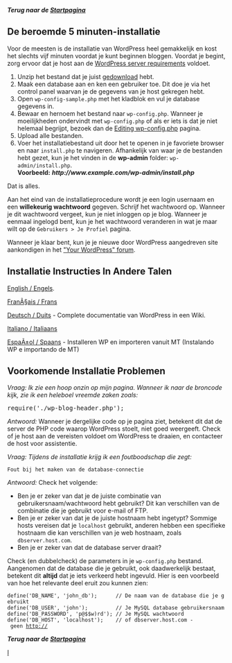 {{nl:Stub}}

'''''Terug naar de [[nl:Startpagina | Startpagina]]'''''
== De beroemde 5 minuten-installatie ==

Voor de meesten is de installatie van WordPress heel gemakkelijk en kost het slechts vijf minuten voordat je kunt beginnen bloggen. Voordat je begint, zorg ervoor dat je host aan de [http://wordpress.org/about/requirements/ WordPress server requirements] voldoet.

# Unzip het bestand dat je juist [http://wordpress.org/download/ gedownload] hebt.
# Maak een database aan en ken een gebruiker toe. Dit doe je via het control panel waarvan je de gegevens van je host gekregen hebt.
# Open  <tt>wp-config-sample.php</tt> met het kladblok en vul je database gegevens in. 
# Bewaar en hernoem het bestand naar <tt>wp-config.php</tt>. Wanneer je moeilijkheden ondervindt met <tt>wp-config.php</tt> of als er iets is dat je niet helemaal begrijpt, bezoek dan de [[Editing wp-config.php]] pagina.
# Upload alle bestanden.
# Voer het installatiebestand uit door het te openen in je favoriete browser en naar <tt>install.php</tt> te navigeren. Afhankelijk van waar je de bestanden hebt gezet, kun je het vinden in de '''wp-admin''' folder: <tt>wp-admin/install.php</tt>.<br />'''Voorbeeld:''' '''''<nowiki>http://www.example.com/wp-admin/install.php</nowiki>'''''

Dat is alles.

Aan het eind van de installatieprocedure wordt je een login usernaam en een '''willekeurig wachtwoord''' gegeven. Schrijf het wachtwoord op. Wanneer je dit wachtwoord vergeet, kun je niet inloggen op je blog. Wanneer je eenmaal ingelogd bent, kun je het wachtwoord veranderen in wat je maar wilt op de <tt>Gebruikers > Je Profiel</tt> pagina.

Wanneer je klaar bent, kun je je nieuwe door WordPress aangedreven site aankondigen in het [http://wordpress.org/support/11 "Your WordPress" forum].

== Installatie Instructies In Andere Talen ==
[[Installing WordPress|English / Engels]].

[http://www.ifeedyou.com/blog/index.php?p=249 FranÃ§ais / Frans]

[http://Doku.WordPress.de/ Deutsch / Duits] - Complete documentatie van WordPress in een Wiki.

[http://www.andreabeggi.net/index.php?p=85 Italiano / Italiaans]

[http://www.bitacoras.com/wordpress/archivos/instalando_wordpress_e_importando_de_movabletype.php EspaÃ±ol / Spaans] - Installeren WP en importeren vanuit MT (Instalando WP e importando de MT)

== Voorkomende Installatie Problemen ==

''Vraag: Ik zie een hoop onzin op mijn pagina. Wanneer ik naar de broncode kijk, zie ik een heleboel vreemde zaken zoals:'' 

 <tt><?php <br />require('./wp-blog-header.php');</tt>

''Antwoord:'' Wanneer je dergelijke code op je pagina ziet, betekent dit dat de server de PHP code waarop WordPress stoelt, niet goed weergeeft. Check of je host aan de vereisten voldoet om WordPress te draaien, en contacteer de host voor assistentie.


''Vraag: Tijdens de installatie krijg ik een foutboodschap die zegt:'' 

 <tt>Fout bij het maken van de database-connectie</tt>

''Antwoord:'' Check het volgende:

* Ben je er zeker van dat je de juiste combinatie van gebruikersnaam/wachtwoord hebt gebruikt? Dit kan verschillen van de combinatie die je gebruikt voor e-mail of FTP.
* Ben je er zeker van dat je de juiste hostnaam hebt ingetypt? Sommige hosts vereisen dat je <tt>localhost</tt> gebruikt, anderen hebben een specifieke hostnaam die kan verschillen van je web hostnaam, zoals <tt>dbserver.host.com</tt>.
* Ben je er zeker van dat de database server draait?

Check (en dubbelcheck) de parameters in je <tt>wp-config.php</tt> bestand. Aangenomen dat de database die je gebruikt, ook daadwerkelijk bestaat, betekent dit '''altijd''' dat je iets verkeerd hebt ingevuld. Hier is een voorbeeld van hoe het relevante deel eruit zou kunnen zien:

 define('DB_NAME', 'john_db');      // De naam van de database die je gebruikt
 define('DB_USER', 'john');         // Je MySQL database gebruikersnaam
 define('DB_PASSWORD', 'p@$$w)rd'); // Je MySQL wachtwoord
 define('DB_HOST', 'localhost');    // of dbserver.host.com - geen http://

'''''Terug naar de [[nl:Startpagina | Startpagina]]'''''

[[Category:Dutch Codex|I]]